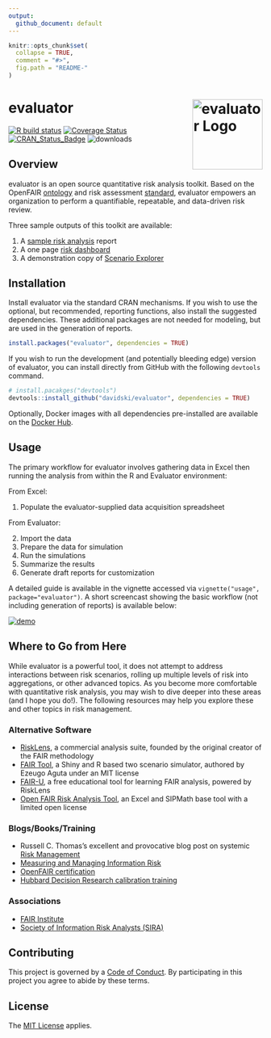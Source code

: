 ```yaml
---
output:
  github_document: default
---
```


<!-- README.md is generated from README.Rmd. Please edit that file -->

```r
knitr::opts_chunk$set(
  collapse = TRUE,
  comment = "#>",
  fig.path = "README-"
)
```

# evaluator <a href="https://evaluator.tidyrisk.org"><img alt="evaluator Logo" title="evaluator" align="right" src="man/figures/logo.png" height="139"/></a>

<!-- badges: start --> 
[![R build status](https://github.com/davidski/evaluator/workflows/R-CMD-check/badge.svg)](https://github.com/davidski/evaluator/actions)
[![Coverage Status](https://codecov.io/gh/davidski/evaluator/branch/master/graph/badge.svg)](https://codecov.io/github/davidski/evaluator?branch=master)
[![CRAN_Status_Badge](https://www.r-pkg.org/badges/version/evaluator)](https://cran.r-project.org/package=evaluator)
![downloads](https://cranlogs.r-pkg.org/badges/grand-total/evaluator)
<!-- badges: end --> 

## Overview

evaluator is an open source quantitative risk analysis toolkit. Based on the OpenFAIR 
[ontology](https://www2.opengroup.org/ogsys/catalog/C13K) and 
risk assessment [standard](https://www2.opengroup.org/ogsys/catalog/C13G), 
evaluator empowers an organization to perform a quantifiable, repeatable, and 
data-driven risk review.

Three sample outputs of this toolkit are available:

1) A [sample risk analysis](https://evaluator.tidyrisk.org/reports/evaluator_risk_analysis.html) report
2) A one page [risk dashboard](https://evaluator.tidyrisk.org/reports/evaluator_risk_dashboard.html)
3) A demonstration copy of [Scenario Explorer](https://davidski.shinyapps.io/scenario_explorer) 

## Installation

Install evaluator via the standard CRAN mechanisms. If you wish to use the 
optional, but recommended, reporting functions, also install the 
suggested dependencies. These additional packages are not needed for 
modeling, but are used in the generation of reports.

```r
install.packages("evaluator", dependencies = TRUE)
```

If you wish to run the development (and potentially bleeding edge) version of 
evaluator, you can install directly from GitHub with the following `devtools` 
command.

```r
# install.pacakges("devtools")
devtools::install_github("davidski/evaluator", dependencies = TRUE)
```

Optionally, Docker images with all dependencies pre-installed are
available on the [Docker Hub](https://hub.docker.com/r/tidyrisk).

## Usage

The primary workflow for evaluator involves gathering data in Excel then 
running the analysis from within the R and Evaluator environment:

From Excel:

1. Populate the evaluator-supplied data acquisition spreadsheet

From Evaluator:

2. Import the data
3. Prepare the data for simulation
4. Run the simulations
5. Summarize the results
6. Generate draft reports for customization

A detailed guide is available in the vignette accessed via 
`vignette("usage", package="evaluator")`. A short screencast showing 
the basic workflow (not including generation of reports) is available below:

[![demo](https://asciinema.org/a/qIBU3lhPkWHGMYD9O2GU1YgcU.png)](https://asciinema.org/a/qIBU3lhPkWHGMYD9O2GU1YgcU?s=2&autoplay=1)

## Where to Go from Here

While evaluator is a powerful tool, it does not attempt to address interactions 
between risk scenarios, rolling up multiple levels of risk into aggregations, or 
other advanced topics. As you become more comfortable with quantitative risk 
analysis, you may wish to dive deeper into these areas (and I hope you do!). 
The following resources may help you explore these and other topics in risk 
management.

### Alternative Software

- [RiskLens](http://www.risklens.com/), a commercial analysis suite, founded 
by the original creator of the FAIR methodology
- [FAIR Tool](https://github.com/zugo01/FAIRTool), a Shiny and R based two 
scenario simulator, authored by Ezeugo Aguta under an MIT license
- [FAIR-U](https://www.fairinstitute.org/fair-u), a free educational tool for 
learning FAIR analysis, powered by RiskLens
- [Open FAIR Risk Analysis Tool](https://publications.opengroup.org/i181), 
an Excel and SIPMath base tool with a limited open license

### Blogs/Books/Training

- Russell C. Thomas's excellent and provocative blog post on systemic [Risk Management](http://exploringpossibilityspace.blogspot.com/2013/08/risk-management-out-with-old-in-with-new.html)
- [Measuring and Managing Information Risk](https://smile.amazon.com/gp/product/0124202314)
- [OpenFAIR certification](http://www.opengroup.org/certifications/openfair)
- [Hubbard Decision Research calibration training](https://www.hubbardresearch.com/training/)

### Associations

- [FAIR Institute](http://www.fairinstitute.org/)
- [Society of Information Risk Analysts (SIRA)](https://www.societyinforisk.org/)

## Contributing

This project is governed by a 
[Code of Conduct](https://evaluator.tidyrisk.org/CODE_OF_CONDUCT.html). By 
participating in this project you agree to abide by these terms.

## License

The [MIT License](LICENSE) applies.
